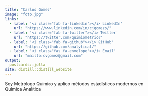 ```yaml
---
title: "Carlos Gómez"
image: "foto.jpg"
links:
  - label: '<i class="fab fa-linkedin"></i> LinkedIn'
    url: "https://www.linkedin.com/in/cjgomezs/"
  - label: '<i class="fab fa-twitter"></i> Twitter'
    url: "https://twitter.com/quimiometrico"
  - label: '<i class="fab fa-github"></i> GitHub'
    url: "https://github.com/analytical/"
  - label: '<i class="fas fa-envelope"></i> Email'
    url: "mailto:cvgomez@gmail.com"
output:
  postcards::jolla
site: distill::distill_website
---
```


Soy Metrólogo Químico y aplico métodos estadísticos modernos en 
Química Analítica